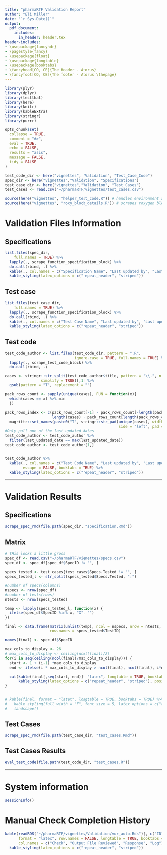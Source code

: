 ```yaml
---
title: "pharmaRTF Validation Report"
author: "Eli Miller"
date: "`r Sys.Date()`"
output:
  pdf_document:
    includes:
      in_header: header.tex
header-includes:
- \usepackage{fancyhdr}
- \pagestyle{fancy}
- \usepackage{float}
- \usepackage{longtable}
- \usepackage{booktabs}
- \fancyhead[CO, CE]{The Header - Atorus}
- \fancyfoot[CO, CE]{The footer - Atorus \thepage}
---
```

\newpage
\tableofcontents
\newpage
```r
library(plyr)
library(dplyr)
library(testthat)
library(here)
library(knitr)
library(kableExtra)
library(stringr)
library(purrr)

opts_chunk$set(
  collapse = TRUE,
  comment = "#>",
  eval = TRUE,
  echo = FALSE,
  results = "asis",
  message = FALSE,
  tidy = FALSE
)

test_code_dir <- here("vignettes", "Validation", "Test_Case_Code")
spec_dir <- here("vignettes","Validation", "Specifications")
test_case_dir <- here("vignettes","Validation", "Test_Cases")
test_cases <- read.csv("~/pharmaRTF/vignettes/test_cases.csv")

source(here("vignettes", "helper_test_code.R")) # handles environment and access to test_that contents
source(here("vignettes", "roxy_block_details.R")) # scrapes roxygen block for authorship details
```

# Validation Files Information
## Specifications
```r
list.files(spec_dir,
    full.names = TRUE) %>%
  lapply(., scrape_function_specification_block) %>%
  do.call(rbind, .) %>%
  kable(., col.names = c("Specification Name", "Last updated by", "Last updated date"), booktabs = TRUE) %>%
  kable_styling(latex_options = c("repeat_header", "striped"))
```

## Test case
```r
list.files(test_case_dir,
    full.names = TRUE) %>%
  lapply(., scrape_function_specification_block) %>%
  do.call(rbind, .) %>%
  kable(., col.names = c("Test Case Name", "Last updated by", "Last updated date"), booktabs = TRUE) %>%
  kable_styling(latex_options = c("repeat_header", "striped"))
```

## Test code
```r
test_code_author <- list.files(test_code_dir, pattern = ".R",
                               ignore.case = TRUE, full.names = TRUE) %>%
  lapply(., scrape_test_code_block) %>%
  do.call(rbind, .)

cases <- stringr::str_split(test_code_author$title, pattern = "\\.", n = 2,
                simplify = TRUE)[,1] %>%
  gsub(pattern = "T", replacement = "")

pack_rows_count <- sapply(unique(cases), FUN = function(x){
  which(cases == x) %>% min
  })

pack_rows_index <- c(pack_rows_count[-1] - pack_rows_count[-length(pack_rows_count)],
                     length(cases) - pack_rows_count[length(pack_rows_count)] + 1) %>%
  magrittr::set_names(paste0("T", stringr::str_pad(unique(cases), width = 3,
                                                   side = "left", pad = 0)))
#Only pull one of the last updated dates
test_code_author <- test_code_author %>%
  filter(last_updated_date == max(last_updated_date))
test_code_author <- test_code_author[1,]


test_code_author %>%
  kable(., col.names = c("Test Code Name", "Last updated by", "Last updated date"),
        escape = FALSE, booktabs = TRUE) %>%
  kable_styling(latex_options = c("repeat_header", "striped"))
```

***
# Validation Results
## Specifications
```r
scrape_spec_rmd(file.path(spec_dir, "specification.Rmd"))
```

\newpage

\blandscape

## Matrix
```r

# THis looks a little gross
spec_df <- read.csv("~/pharmaRTF/vignettes/specs.csv")
spec_df <- spec_df[spec_df$SpecID != "", ]

specs_tested <- test_cases[test_cases$Specs.Tested != "", ]
specs_tested_l <- str_split(specs_tested$Specs.Tested, ":")

#number of specs(columns)
nspecs <- nrow(spec_df)
#number of tests(rows)
ntests <- nrow(specs_tested)

temp <- lapply(specs_tested_l, function(x) {
  ifelse(spec_df$SpecID %in% x, "X", "")
})

final <- data.frame(matrix(unlist(temp), ncol = nspecs, nrow = ntests, byrow = TRUE),
                    row.names = specs_tested$TestID)

names(final) <- spec_df$SpecID

max_cols_to_display <- 26
# max_cols_to_display <- ceiling(ncol(final)/2)
for(i in seq(ceiling(ncol(final)/max_cols_to_display))) {
  start <- 1 + (i-1) *max_cols_to_display
  end <- ifelse(i * max_cols_to_display > ncol(final), ncol(final), i*max_cols_to_display)

  cat(kable(final[,seq(start, end)], "latex", longtable = TRUE, booktabs = TRUE) %>%
      kable_styling(latex_options = c("repeat_header", "striped"), position = "left"))
}


# kable(final, format = "latex", longtable = TRUE, booktabs = TRUE) %>%
#   kable_styling(full_width = "F", font_size = 5, latex_options = c("repeat_header")) %>%
#   landscape()

```

\elandscape

\newpage

## Test Cases
```r
scrape_spec_rmd(file.path(test_case_dir, "test_cases.Rmd"))
```

## Test Cases Results

```r
eval_test_code(file.path(test_code_dir, "test_cases.R"))
```

***
# System information
```r
sessionInfo()
```

# Manual Check Completion History
```r
kable(readRDS("~/pharmaRTF/vignettes/Validation/vur_auto.Rds")[, c("ID", "OutputFile", "Response", "Log")],
      format = "latex", row.names = FALSE, longtable = TRUE, booktabs = TRUE,
      col.names = c("Check", "Output File Reviewed", "Response", "Log")) %>%
  kable_styling(latex_options = c("repeat_header", "striped"))

```
